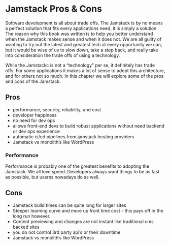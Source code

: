 # Jamstack Pros & Cons

Software development is all about trade offs. The Jamstack is by no means a perfect solution that fits every
applications need, it is simply a solution. The reason why this book was written is to help you better understand when
the Jamstack makes sense and when it does not. We are all guilty of wanting to try out the latest and greatest tech at
every opportunity we can, but it would be wise of us to slow down, take a step back, and really take into consideration
the trade offs of using a technology.

While the Jamstackc is not a "technology" per se, it definitely has trade offs. For some applications it makes a lot of
sense to adopt  this architecture, and for others not so much. In this chapter we will explore some of the pros and cons
of the Jamstack.

## Pros

- performance, security, reliability, and cost
- developer happiness
- no need for dev ops
- allows front-end devs to build robust applications without need backend or dev ops experience
- automatic ci/cd pipelines from jamstack hosting providers
- Jamstack vs monolith's like WordPress

### Performance

Performance is probably one of the greatest benefits to adopting the Jamstack. We all love speed. Developers always want
things to be as fast as possible, but userss nowadays do as well. 

## Cons

- Jamstack build times can be quite long for larger sites
- Steeper learning curve and more up front time cost - this pays off in the long run however.
- Content previewing and changes are not instant like traditional cms backed sites
- you do not control 3rd party api's or their downtime
- Jamstack vs monolith's like WordPress